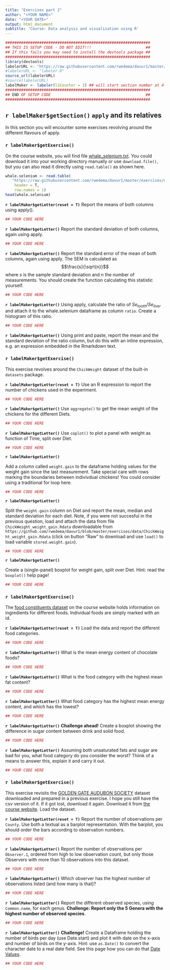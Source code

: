 ```yaml
---
title: "Exercises part 2"
author: "<YOUR NAME>"
date: "<YOUR DATE>"
output: html_document
subtitle: 'Course: Data analysis and visualization using R'
---
```




```r
################################################################
## THIS IS SETUP CODE - DO NOT EDIT!!!                        ##
## If this fails you may need to install the devtools package ##
################################################################
library(devtools)
labelerURL <- "https://raw.githubusercontent.com/rwedema/davur1/master/exercises/labeler.R"
#labelerURL <- "labeler.R"
source_url(labelerURL)
#source(labelerURL)
labelMaker <- labeler(l1Counter = 3) ## will start section number at 4
################################################################
## END OF SETUP CODE                                          ##
################################################################
```



## `r labelMaker$getSection()` `apply` and its relatives

In this section you will encounter some exercises revolving around the different flavours of apply.

### **`r labelMaker$getExercise()` ** 

On the course website, you will find file [whale_selenium.txt](https://raw.githubusercontent.com/rwedema/davur1/master/exercises/data/whale_selenium.txt). You could download it into your working directory manually or use `download.file()`, but you can also read it directly using `read.table()` as shown here.

```r
whale.selenium <- read.table(
   "https://raw.githubusercontent.com/rwedema/davur1/master/exercises/data/whale_selenium.txt",
    header = T,
    row.names = 1)
head(whale.selenium)
```


**`r labelMaker$getLetter(reset = T)`** 
Report the means of both columns using apply().

```r
## YOUR CODE HERE
```

**`r labelMaker$getLetter()`** 
Report the standard deviation of both columns, again using apply.

```r
## YOUR CODE HERE
```

**`r labelMaker$getLetter()`** 
Report the standard error of the mean of both columns, again using apply. The SEM is calculated as $$\frac{s}{\sqrt{n}}$$ where $s$ is the sample standard deviation and $n$ the number of measurements. You should create the function calculating this statistic yourself.

```r
## YOUR CODE HERE
```

**`r labelMaker$getLetter()`** 
Using apply, calculate the ratio of $Se_{tooth} / Se_{liver}$ and attach it to the whale.selenium dataframe as column `ratio`. Create a histogram of this ratio.

```r
## YOUR CODE HERE
```


**`r labelMaker$getLetter()`** 
Using print and paste, report the mean and the standard deviation of the ratio column, but do this with an inline expression, e.g. an expression embedded in the Rmarkdown text.



### **`r labelMaker$getExercise()` ** 
This exercise revolves around the `ChickWeight` dataset of the built-in `datasets` package. 

**`r labelMaker$getLetter(reset = T)`** 
Use an R expression to report the number of chickens used in the experiment. 

```r
## YOUR CODE HERE
```

**`r labelMaker$getLetter()`** 
Use `aggregate()` to get the mean weight of the chickens for the different Diets. 

```r
## YOUR CODE HERE
```

**`r labelMaker$getLetter()`** 
Use `coplot()` to plot a panel with weight as function of Time, split over Diet. 

```r
## YOUR CODE HERE
```

**`r labelMaker$getLetter()`** 

Add a column called `weight.gain` to the dataframe holding values for the weight gain since the last measurement. Take special care with rows marking the boundaries between indivivdual chickens! You could consider using a traditional for loop here.

```r
## YOUR CODE HERE
```

**`r labelMaker$getLetter()`** 

Split the `weight.gain` column on Diet and report the mean, median and standard deviation for each diet. 
Note, if you were not succesful in the previous question, load and attach the data from file `ChickWeight_weight_gain.Rdata` downloadable from `https://github.com/rwedema/davur1/blob/master/exercises/data/ChickWeight_weight_gain.Rdata` (click on button "Raw" to download and use `load()` to load variable `stored.weight.gain`). 

```r
## YOUR CODE HERE

```

**`r labelMaker$getLetter()`** 

Create a (single-panel) boxplot for weight gain, split over Diet. Hint: read the `boxplot()` help page!

```r
## YOUR CODE HERE
```



### **`r labelMaker$getExercise()` ** 
The [food constituents dataset](https://raw.githubusercontent.com/rwedema/davur1/master/exercises/data/food_constituents.txt) on the course website holds information on ingredients for different foods. Individual foods are simply marked with an id. 

**`r labelMaker$getLetter(reset = T)`** 
Load the data and report the different food categories. 

```r
## YOUR CODE HERE
```

**`r labelMaker$getLetter()`** 
What is the mean energy content of chocolate foods?

```r
## YOUR CODE HERE
```

**`r labelMaker$getLetter()`** 
What is the food category with the highest mean fat content?

```r
## YOUR CODE HERE
```

**`r labelMaker$getLetter()`** 
What food category has the highest mean energy content, and which has the lowest?

```r
## YOUR CODE HERE
```

**`r labelMaker$getLetter()`** 
**Challenge ahead!** Create a boxplot showing the difference in sugar content between drink and solid food.

```r
## YOUR CODE HERE
```

**`r labelMaker$getLetter()`** 
Assuming both unsaturated fats and sugar are bad for you, what food category do you consider the worst? Thiink of a means to answer this, explain it and carry it out.

```r
## YOUR CODE HERE
```




### **`r labelMaker$getExercise()` ** 
This exercise revisits the [GOLDEN GATE AUDUBON SOCIETY](http://goldengateaudubon.org/birding-resources/observations/) dataset downloaded and prepared in a previous exercise. I hope you still have the csv version of it. If it got lost, download it again. Download it from [the course website](https://raw.githubusercontent.com/rwedema/davur1/master/exercises/data/Observations-Data-2014.csv). Load the dataset.

**`r labelMaker$getLetter(reset = T)`** 
Report the number of observations per `County`. Use both a textual as a barplot representation. With the barplot, you should order the bars according to observation numbers. 

```r
## YOUR CODE HERE
```

**`r labelMaker$getLetter()`** 
Report the number of observations per `Observer.1`, ordered from high to low observation count, but only those Observers with more than 10 observations into this dataset.

```r
## YOUR CODE HERE
```

**`r labelMaker$getLetter()`** 
Which observer has the highest number of observations listed (and how many is that)? 

```r
## YOUR CODE HERE
```

**`r labelMaker$getLetter()`** 
Report the different observed species, using `Common.name`, for each genus. **Challenge: Report only the 5 Genera with the highest number of observed species**.  

```r
## YOUR CODE HERE
```

**`r labelMaker$getLetter()`** 
**Challenge!** Create a Dataframe holding the number of birds per day (use Date.start) and plot it with date on the x-axis and number of birds on the y-axis. Hint: use `as.Date()` to convert the character date to a real date field. See this page how you can do that [Date Values](http://www.statmethods.net/input/dates.html).

```r
## YOUR CODE HERE
```


